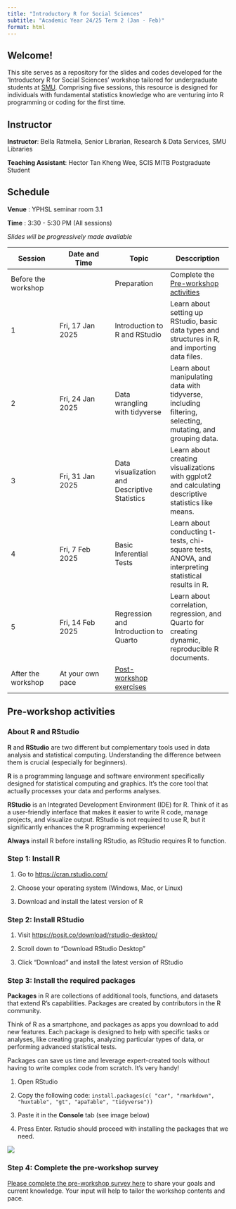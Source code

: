 ```yaml
---
title: "Introductory R for Social Sciences"
subtitle: "Academic Year 24/25 Term 2 (Jan - Feb)"
format: html
---
```


## Welcome!

This site serves as a repository for the slides and codes developed for the 'Introductory R for Social Sciences' workshop tailored for undergraduate students at [SMU](https://www.smu.edu.sg/). Comprising five sessions, this resource is designed for individuals with fundamental statistics knowledge who are venturing into R programming or coding for the first time.

## Instructor

**Instructor**: Bella Ratmelia, Senior Librarian, Research & Data Services, SMU Libraries

**Teaching Assistant**: Hector Tan Kheng Wee, SCIS MITB Postgraduate Student

## Schedule

**Venue** : YPHSL seminar room 3.1

**Time** : 3:30 - 5:30 PM (All sessions)

*Slides will be progressively made available*

::: table-schedule
| Session | Date and Time | Topic | Desccription |
|----------------|----------------|----------------|------------------------|
| Before the workshop |  | Preparation | Complete the [Pre-workshop activities](#pre-workshop-activities) |
| 1 | Fri, 17 Jan 2025 | Introduction to R and RStudio | Learn about setting up RStudio, basic data types and structures in R, and importing data files. |
| 2 | Fri, 24 Jan 2025 | Data wrangling with tidyverse | Learn about manipulating data with tidyverse, including filtering, selecting, mutating, and grouping data. |
| 3 | Fri, 31 Jan 2025 | Data visualization and Descriptive Statistics | Learn about creating visualizations with ggplot2 and calculating descriptive statistics like means. |
| 4 | Fri, 7 Feb 2025 | Basic Inferential Tests | Learn about conducting t-tests, chi-square tests, ANOVA, and interpreting statistical results in R. |
| 5 | Fri, 14 Feb 2025 | Regression and Introduction to Quarto | Learn about correlation, regression, and Quarto for creating dynamic, reproducible R documents. |
| After the workshop | At your own pace | [Post-workshop exercises](exercises.html) |  |
:::

```{=html5}
<style type="text/css">
    .table-schedule {width: 100%;}
    .table-schedule th:nth-child(1), .table-schedule td:nth-child(1) { width: 8%; }
    .table-schedule th:nth-child(2), .table-schedule td:nth-child(2) { width: 25%; }
    .table-schedule th:nth-child(3), .table-schedule td:nth-child(3) { width: 25%; }
    .table-schedule th:nth-child(4), .table-schedule td:nth-child(4) { width: 45%; }
</style>
```

## Pre-workshop activities

### About R and RStudio

**R** and **RStudio** are two different but complementary tools used in data analysis and statistical computing. Understanding the difference between them is crucial (especially for beginners).

**R** is a programming language and software environment specifically designed for statistical computing and graphics. It's the core tool that actually processes your data and performs analyses.

**RStudio** is an Integrated Development Environment (IDE) for R. Think of it as a user-friendly interface that makes it easier to write R code, manage projects, and visualize output. RStudio is not required to use R, but it significantly enhances the R programming experience!

::: callout-important
**Always** install R before installing RStudio, as RStudio requires R to function.
:::

### Step 1: Install R

1.  Go to <https://cran.rstudio.com/>

2.  Choose your operating system (Windows, Mac, or Linux)

3.  Download and install the latest version of R

### Step 2: Install RStudio

1.  Visit <https://posit.co/download/rstudio-desktop/>

2.  Scroll down to "Download RStudio Desktop"

3.  Click "Download" and install the latest version of RStudio

### Step 3: Install the required packages

::: callout-note
**Packages** in R are collections of additional tools, functions, and datasets that extend R's capabilities. Packages are created by contributors in the R community.

Think of R as a smartphone, and packages as apps you download to add new features. Each package is designed to help with specific tasks or analyses, like creating graphs, analyzing particular types of data, or performing advanced statistical tests.

Packages can save us time and leverage expert-created tools without having to write complex code from scratch. It's very handy!
:::

1.  Open RStudio

2.  Copy the following code: `install.packages(c( "car", "rmarkdown", "huxtable", "gt", "apaTable", "tidyverse"))`

3.  Paste it in the **Console** tab (see image below)

4.  Press Enter. Rstudio should proceed with installing the packages that we need.

![](images/install-packages.jpg)

### Step 4: Complete the pre-workshop survey

[Please complete the pre-workshop survey here](https://smusg.asia.qualtrics.com/jfe/form/SV_3jHynB80Kd6vWOG) to share your goals and current knowledge. Your input will help to tailor the workshop contents and pace. 
